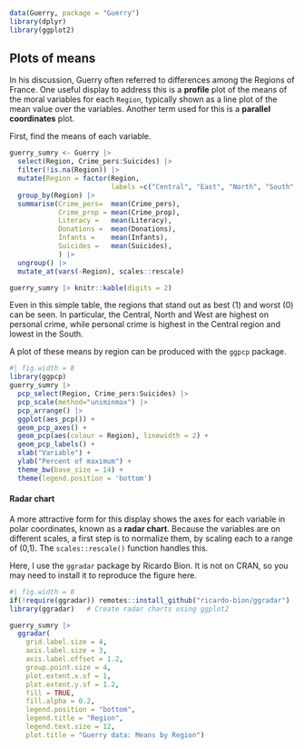 
```r
data(Guerry, package = "Guerry")
library(dplyr)
library(ggplot2)
```

## Plots of means

In his discussion, Guerry often referred to differences among the Regions of France.
One useful display to address this is a **profile** plot of the means of the moral
variables for each `Region`, typically shown as a line plot of the mean value
over the variables. Another term used for this is a **parallel coordinates** plot.

First, find the means of each variable.

```r
guerry_sumry <- Guerry |>
  select(Region, Crime_pers:Suicides) |>
  filter(!is.na(Region)) |>
  mutate(Region = factor(Region, 
                         labels =c("Central", "East", "North", "South", "West"))) |>
  group_by(Region) |>
  summarise(Crime_pers=  mean(Crime_pers),
            Crime_prop = mean(Crime_prop),
            Literacy =   mean(Literacy),
            Donations =  mean(Donations),
            Infants =    mean(Infants),
            Suicides =   mean(Suicides),
            ) |>
  ungroup() |>
  mutate_at(vars(-Region), scales::rescale)

guerry_sumry |> knitr::kable(digits = 2)
```
Even in this simple table, the regions that stand out as best (1) and worst (0)
can be seen. In particular, the Central, North and West are highest on personal crime,
while personal crime is highest in the Central region and lowest in the South.

A plot of these means by region can be produced with the `ggpcp` package.

```r
#| fig.width = 8
library(ggpcp)
guerry_sumry |>
  pcp_select(Region, Crime_pers:Suicides) |>
  pcp_scale(method="uniminmax") |>
  pcp_arrange() |>
  ggplot(aes_pcp()) + 
  geom_pcp_axes() + 
  geom_pcp(aes(colour = Region), linewidth = 2) +
  geom_pcp_labels() +
  xlab("Variable") +
  ylab("Percent of maximum") +
  theme_bw(base_size = 14) +
  theme(legend.position = 'bottom') 
```


#### Radar chart
A more attractive form for this display shows the axes for each variable in polar coordinates,
known as a **radar chart**. Because the variables are on different scales, a first step is to
normalize them, by scaling each to a range of (0,1). The `scales::rescale()` function handles this.


Here, I use the `ggradar` package by Ricardo Bion. It is not on CRAN, so you may need to install
it to reproduce the figure here.

```r
#| fig.width = 8
if(!require(ggradar)) remotes::install_github("ricardo-bion/ggradar")
library(ggradar)   # Create radar charts using ggplot2

guerry_sumry |>
  ggradar(
    grid.label.size = 4, 
    axis.label.size = 3,
    axis.label.offset = 1.2,
    group.point.size = 4,
    plot.extent.x.sf = 1,
    plot.extent.y.sf = 1.2,
    fill = TRUE,
    fill.alpha = 0.2,
    legend.position = "bottom",
    legend.title = "Region",
    legend.text.size = 12,
    plot.title = "Guerry data: Means by Region")
```


